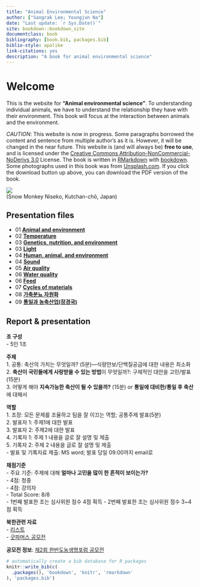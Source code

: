 ```yaml
---
title: "Animal Environmental Science"
author: ["Sangrak Lee; Youngjun Na"]
date: "Last update: `r Sys.Date()`"
site: bookdown::bookdown_site
documentclass: book
bibliography: [book.bib, packages.bib]
biblio-style: apalike
link-citations: yes
description: "A book for animal environmental science"
---
```

# Welcome {-}  

This is the website for **"Animal environmental science"**. To understanding individual animals, we have to understand the relationship they have with their environment. This book will focus at the interaction between animals and the environment.        

_CAUTION_: This website is now in progress. Some paragraphs borrowed the content and sentence from multiple author's as it is. However, it will be changed in the near future. This website is (and will always be) __free to use__, and is licensed under the [Creative Commons Attribution-NonCommercial-NoDerivs 3.0](http://creativecommons.org/licenses/by-nc-nd/3.0/us/) License. The book is written in [RMarkdown](https://rmarkdown.rstudio.com) with [bookdown](https://bookdown.org). Some photographs used in this book was from [Unsplash.com](https://unsplash.com/). If you click the download button up above, you can download the PDF version of the book.

![](figures/monkey.jpeg)  
(Snow Monkey Niseko, Kutchan-chō, Japan)

## Presentation files  
- 01 **[Animal and environment](https://youngjunna.github.io/aes/02-AnimalandEnvironment)**  
- 02 **[Temperature](https://youngjunna.github.io/aes/03-Temperature)**  
- 03 **[Genetics, nutrition, and environment](https://github.com/YoungjunNa/2019-animal-nutrition-and-the-environment/raw/master/03%E1%84%8C%E1%85%AE%E1%84%8E%E1%85%A1-%E1%84%83%E1%85%A9%E1%86%BC%E1%84%86%E1%85%AE%E1%86%AF%E1%84%92%E1%85%AA%E1%86%AB%E1%84%80%E1%85%A7%E1%86%BC%E1%84%92%E1%85%A1%E1%86%A8.pdf)**  
- 03 **[Light](https://youngjunna.github.io/aes/04-Light)**  
- 04 **[Human, animal, and environment](https://github.com/YoungjunNa/aes/raw/master/04-aes.pdf)**  
- 04 **[Sound](https://youngjunna.github.io/aes/05-Sound)**  
- 05 **[Air quality](https://youngjunna.github.io/aes/06-AirQuality)**  
- 06 **[Water quality](https://youngjunna.github.io/aes/07-WaterQuality)**  
- 06 **[Feed](https://youngjunna.github.io/aes/08-ByProducts)**  
- 07 **[Cycles of materials](https://youngjunna.github.io/aes/09-CyclesOfMaterials)**  
- 08 **[가축분뇨 자원화](https://github.com/YoungjunNa/aes/blob/master/%E1%84%80%E1%85%A1%E1%84%8E%E1%85%AE%E1%86%A8%E1%84%87%E1%85%AE%E1%86%AB%E1%84%82%E1%85%AD%E1%84%8C%E1%85%A1%E1%84%8B%E1%85%AF%E1%86%AB%E1%84%92%E1%85%AA.pdf)**  
- 09 **[통일과 농축산업(장경국)](https://github.com/YoungjunNa/aes/blob/master/190509-%E1%84%8C%E1%85%A1%E1%86%BC%E1%84%80%E1%85%A7%E1%86%BC%E1%84%80%E1%85%AE%E1%86%A8-PositiveSumGame%20%E1%84%90%E1%85%A9%E1%86%BC%E1%84%8B%E1%85%B5%E1%86%AF%E1%84%80%E1%85%AA%20%E1%84%82%E1%85%A9%E1%86%BC%E1%84%8E%E1%85%AE%E1%86%A8%E1%84%89%E1%85%A1%E1%86%AB%E1%84%8B%E1%85%A5%E1%86%B8-%E1%84%80%E1%85%A5%E1%86%AB%E1%84%80%E1%85%AE%E1%86%A8%E1%84%83%E1%85%A2.pdf)**

## Report & presentation

**조 구성**  
- 5인 1조

**주제**  
1. 공통: 축산의 가치는 무엇일까? (5분)—식량안보/단백질공급에 대한 내용은 최소화  
2. **축산이 국민들에게 사랑받을 수 있는 방법**이 무엇일까?: 구체적인 대안을 고민/발표(15분)  
3. 어떻게 해야 **지속가능한 축산이 될 수 있을까?** (15분) or **통일에 대비한/통일 후 축산**에 대해서  

**역할**  
1. 조장: 모든 문제를 조율하고 팀을 잘 이끄는 역할; 공통주제 발표(5분)  
2. 발표자 1: 주제1에 대한 발표  
3. 발표자 2: 주제2에 대한 발표  
4. 기록자 1: 주제 1 내용을 글로 잘 설명 및 제출  
5. 기록자 2: 주제 2 내용을 글로 잘 설명 및 제출  
- 발표 및 기록자료 제출: MS word; 발표 당일 09:00까지 email로

**채점기준**  
- 주요 기준: 주제에 대해 **얼마나 고민을 많이 한 흔적이 보이는가?**  
- 4점: 청중  
- 4점: 강의자  
- Total Score: 8/8  
- 1번째 발표한 조는 심사위원 점수 4점 획득
- 2번째 발표한 조는 심사위원 점수 3~4점 획득  

**북한관련 자료**  
- [리스트](https://github.com/YoungjunNa/aes/blob/master/NK.pdf)  
- [굿파머스 공모전](http://www.good-farmers.org/single-post/2018/06/11/%EA%B5%BF%ED%8C%8C%EB%A8%B8%EC%8A%A4-%EC%A0%9C1%ED%9A%8C-%ED%95%9C%EB%B0%98%EB%8F%84%EB%86%8D%EC%83%9D%EB%AA%85-%EA%B3%B5%EB%AA%A8%EC%A0%84-%EC%88%98%EC%83%81%EC%9E%91)  
  
**공모전 정보**: [제2회 한반도농생명포럼 공모전](http://www.good-farmers.org/single-post/2018/03/21/%EC%A0%9C2%ED%9A%8C-%ED%95%9C%EB%B0%98%EB%8F%84%EB%86%8D%EC%83%9D%EB%AA%85%ED%8F%AC%EB%9F%BC-%EA%B3%B5%EB%AA%A8%EC%A0%84-%EC%95%88%EB%82%B4)


```r
# automatically create a bib database for R packages
knitr::write_bib(c(
  .packages(), 'bookdown', 'knitr', 'rmarkdown'
), 'packages.bib')
```
